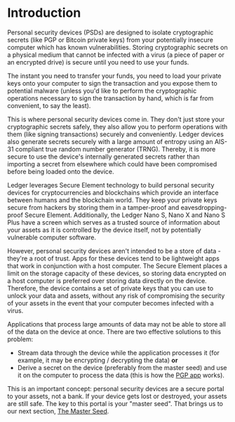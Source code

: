 # Introduction

Personal security devices (PSDs) are designed to isolate cryptographic secrets (like PGP or Bitcoin private keys) from your potentially insecure computer which has known vulnerabilities. Storing cryptographic secrets on a physical medium that cannot be infected with a virus (a piece of paper or an encrypted drive) is secure until you need to use your funds.

The instant you need to transfer your funds, you need to load your private keys onto your computer to sign the transaction and you expose them to potential malware (unless you'd like to perform the cryptographic operations necessary to sign the transaction by hand, which is far from convenient, to say the least).

This is where personal security devices come in. They don't just store your cryptographic secrets safely, they also allow you to perform operations with them (like signing transactions) securely and conveniently. Ledger devices also generate secrets securely with a large amount of entropy using an AIS-31 compliant true random number generator (TRNG). Thereby, it is more secure to use the device's internally generated secrets rather than importing a secret from elsewhere which could have been compromised before being loaded onto the device.

Ledger leverages Secure Element technology to build personal security devices for cryptocurrencies and blockchains which provide an interface between humans and the blockchain world. They keep your private keys secure from hackers by storing them in a tamper-proof and eavesdropping-proof Secure Element. Additionally, the Ledger Nano S, Nano X and Nano S Plus have a screen which serves as a trusted source of information about your assets as it is controlled by the device itself, not by potentially vulnerable computer software.

However, personal security devices aren't intended to be a store of data -they're a root of trust. Apps for these devices tend to be lightweight apps that work in conjunction with a host computer. The Secure Element places a limit on the storage capacity of these devices, so storing data encrypted on a host computer is preferred over storing data directly on the device. Therefore, the device contains a set of private keys that you can use to unlock your data and assets, without any risk of compromising the security of your assets in the event that your computer becomes infected with a virus.

Applications that process large amounts of data may not be able to store all of the data on the device at once. There are two effective solutions to this problem:
- Stream data through the device while the application processes it (for example, it may be encrypting / decrypting the data)
**or**
- Derive a secret on the device (preferably from the master seed) and use it on the computer to process the data (this is how the [PGP app](https://github.com/LedgerHQ/blue-app-openpgp-card) works).

This is an important concept: personal security devices are a secure portal to your assets, not a bank. If your device gets lost or destroyed, your assets are still safe. The key to this portal is your "master seed". That brings us to our next section, [The Master Seed](./masterseed/).

